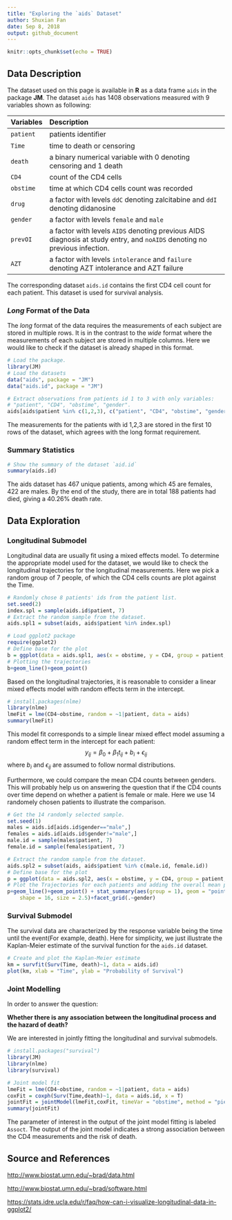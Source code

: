 ```yaml
---
title: "Exploring the `aids` Dataset"
author: Shuxian Fan
date: Sep 8, 2018
output: github_document
---
```


```r
knitr::opts_chunk$set(echo = TRUE)
```

## Data Description

The dataset used on this page is available in **R** as a data frame `aids` in the package **JM**. 
The dataset `aids` has 1408 observations measured with 9 variables shown as following:

| Variables  | Description |     
|----------|:----------------------------------------------|
| `patient` |  patients identiﬁer |
| `Time`|    time to death or censoring  | 
|`death` | a binary numerical variable with 0 denoting censoring and 1 death | 
|`CD4`| count of the CD4 cells|
|`obstime`| time at which CD4 cells count was recorded|
|`drug` | a factor with levels `ddC` denoting zalcitabine and `ddI` denoting didanosine|
|`gender`| a factor with levels `female` and `male`|
|`prevOI`| a factor with levels `AIDS` denoting previous AIDS diagnosis at study entry, and `noAIDS` denoting no previous infection.|
|`AZT`| a factor with levels `intolerance` and `failure` denoting AZT intolerance and AZT failure|

The corresponding dataset `aids.id` contains the first CD4 cell count for each patient. This dataset is used for survival analysis. 

### *Long* Format of the Data
The *long* format of the data requires the measurements of each subject are stored in multiple rows. It is in the contrast to the *wide* format where the measurements of each subject are stored in multiple columns. Here we would like to check if the dataset is already shaped in this format.

```r
# Load the package.
library(JM)
# Load the datasets
data("aids", package = "JM")
data("aids.id", package = "JM")
```

```r
# Extract observations from patients id 1 to 3 with only variables: 
# "patient", "CD4", "obstime", "gender".
aids[aids$patient %in% c(1,2,3), c("patient", "CD4", "obstime", "gender")]

```
The measurements for the patients with id 1,2,3 are stored in the first 10 rows of the dataset, which agrees with the long format requirement.

### Summary Statistics

```r
# Show the summary of the dataset `aid.id`
summary(aids.id)
```

The aids dataset has 467 unique patients, among which 45 are females, 422 are males. By the end of the study, there are in total 188 patients had died, giving a 40.26\% death rate.


## Data Exploration

### Longitudinal Submodel
Longitudinal data are usually fit using a mixed effects model. To determine the appropriate model used for the dataset, we would like to check the longitudinal trajectories for the longitudinal measurements. Here we pick a random group of 7 people, of which the CD4 cells counts are plot against the Time. 

```r
# Randomly chose 8 patients' ids from the patient list.
set.seed(2)
index.spl = sample(aids.id$patient, 7)
# Extract the random sample from the dataset.
aids.spl1 = subset(aids, aids$patient %in% index.spl)

# Load ggplot2 package
require(ggplot2)
# Define base for the plot
b = ggplot(data = aids.spl1, aes(x = obstime, y = CD4, group = patient, color = patient))
# Plotting the trajectories
b+geom_line()+geom_point()


```

Based on the longitudinal trajectories, it is reasonable to consider a linear mixed effects model with random effects term in the intercept.
```r
# install.packages(nlme)
library(nlme)
lmeFit = lme(CD4~obstime, random = ~1|patient, data = aids)
summary(lmeFit)
```

This model fit corresponds to a simple linear mixed effect model assuming a random effect term in the intercept for each patient:
$$y_{ij} = \beta_0 + \beta_{1}t_{ij}+b_{i}+\epsilon_{ij}$$
where $b_i$ and $\epsilon_{ij}$ are assumed to follow normal distributions.

Furthermore, we could compare the mean CD4 counts between genders. This will probably help us on answering the question that if the CD4 counts over time depend on whether a patient is female or male. Here we use 14 randomely chosen patients to illustrate the comparison. 

```r
# Get the 14 randomly selected sample.
set.seed(1)
males = aids.id[aids.id$gender=="male",]
females = aids.id[aids.id$gender!="male",]
male.id = sample(males$patient, 7)
female.id = sample(females$patient, 7)

# Extract the random sample from the dataset.
aids.spl2 = subset(aids, aids$patient %in% c(male.id, female.id))
# Define base for the plot
p = ggplot(data = aids.spl2, aes(x = obstime, y = CD4, group = patient, color = patient))
# Plot the Trajectories for each patients and adding the overall mean point.
p+geom_line()+geom_point() + stat_summary(aes(group = 1), geom = "point", fun.y = mean,
    shape = 16, size = 2.5)+facet_grid(.~gender)
```



### Survival Submodel
The survival data are characterized by the response variable being the time until the event(For example, death). Here for simplicity, we just illustrate the Kaplan-Meier estimate of the survival function for the `aids.id` dataset.
```r
# Create and plot the Kaplan-Meier estimate
km = survfit(Surv(Time, death)~1, data = aids.id)
plot(km, xlab = "Time", ylab = "Probability of Survival")
```

### Joint Modelling 
In order to answer the question:

**Whether there is any association between the longitudinal process and the hazard of death?**

We are interested in jointly fitting the longitudinal and survival submodels.

```r
# install.packages("survival")
library(JM)
library(nlme)
library(survival)

# Joint model fit 
lmeFit = lme(CD4~obstime, random = ~1|patient, data = aids)
coxFit = coxph(Surv(Time,death)~1, data = aids.id, x = T)
jointFit = jointModel(lmeFit,coxFit, timeVar = "obstime", method = "piecewise-PH-aGH")
summary(jointFit)
```

The parameter of interest in the output of the joint model fitting is labeled `Assoct`. The output of the joint model indicates a strong association between the CD4 measurements and the risk of death. 

## Source and References

<http://www.biostat.umn.edu/~brad/data.html>

<http://www.biostat.umn.edu/~brad/software.html>

<https://stats.idre.ucla.edu/r/faq/how-can-i-visualize-longitudinal-data-in-ggplot2/>

